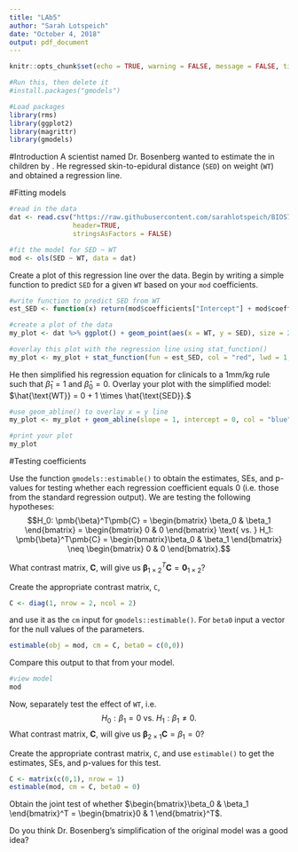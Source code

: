---
title: "LAb5"
author: "Sarah Lotspeich"
date: "October 4, 2018"
output: pdf_document
---

```{r setup, include=FALSE}
knitr::opts_chunk$set(echo = TRUE, warning = FALSE, message = FALSE, tidy = TRUE)

#Run this, then delete it
#install.packages("gmodels")

#Load packages
library(rms)
library(ggplot2)
library(magrittr)
library(gmodels)
```

#Introduction
A scientist named Dr. Bosenberg wanted to estimate the \underline{puncture distance for an epidural} in children by \underline{weight}. He regressed skin-to-epidural distance (`SED`) on weight (`WT`) and obtained a regression line. 

#Fitting models
```{r}
#read in the data
dat <- read.csv("https://raw.githubusercontent.com/sarahlotspeich/BIOS7345_Labs/master/Bios7345lab5.csv", 
                header=TRUE, 
                stringsAsFactors = FALSE)

#fit the model for SED ~ WT
mod <- ols(SED ~ WT, data = dat)
```

Create a plot of this regression line over the data. Begin by writing a simple function to predict `SED` for a given `WT` based on your `mod` coefficients.

```{r}
#write function to predict SED from WT
est_SED <- function(x) return(mod$coefficients["Intercept"] + mod$coefficients["WT"]*x)

#create a plot of the data
my_plot <- dat %>% ggplot() + geom_point(aes(x = WT, y = SED), size = 2) + theme_bw()

#overlay this plot with the regression line using stat_function()
my_plot <- my_plot + stat_function(fun = est_SED, col = "red", lwd = 1, alpha = 0.8)
```

He then simplified his regression equation for clinicals to a 1mm/kg rule such that $\hat{\beta}_1 = 1$ and $\hat{\beta}_0 = 0$. Overlay your plot with the simplified model: $\hat{\text{WT}} = 0 + 1 \times \hat{\text{SED}}.$

```{r}
#use geom_abline() to overlay x = y line
my_plot <- my_plot + geom_abline(slope = 1, intercept = 0, col = "blue", lwd = 1)

#print your plot
my_plot
```

#Testing coefficients

Use the function `gmodels::estimable()` to obtain the estimates, SEs, and p-values for testing whether each regression coefficient equals 0 (i.e. those from the standard regression output). We are testing the following hypotheses: $$H_0: \pmb{\beta}^T\pmb{C} = \begin{bmatrix} \beta_0 & \beta_1 \end{bmatrix} = \begin{bmatrix} 0 & 0 \end{bmatrix} \text{ vs. } H_1: \pmb{\beta}^T\pmb{C} = \begin{bmatrix}\beta_0 & \beta_1 \end{bmatrix} \neq \begin{bmatrix} 0 & 0 \end{bmatrix}.$$

What contrast matrix, $\pmb{C}$, will give us $\pmb{\beta}_{1 \times 2}^T\pmb{C} = \pmb{0}_{1 \times 2}$? 
\begin{quote}
To simultaneously test that $H_0: \beta_0 = \beta_1 = 0$, we need $\pmb{C} = \pmb{I}_2 = \begin{bmatrix} 1 & 0 \\ 0 & 1 \end{bmatrix}$ so that $\pmb{\beta}_{1 \times 2}^T\pmb{C} = \pmb{\beta}_{1 \times 2}^T$. 
\end{quote}

Create the appropriate contrast matrix, `C`,

```{r}
C <- diag(1, nrow = 2, ncol = 2)
```

and use it as the `cm` input for `gmodels::estimable()`. For `beta0` input a vector for the null values of the parameters.

```{r}
estimable(obj = mod, cm = C, beta0 = c(0,0))
```

Compare this output to that from your model.

```{r}
#view model
mod
```

Now, separately test the effect of `WT`, i.e. $$H_0: \beta_1 = 0 \text{ vs. } H_1: \beta_1 \neq 0.$$ What contrast matrix, $\pmb{C}$, will give us $\pmb{\beta}_{2 \times 1}\pmb{C} = \beta_1 = 0$? 
\begin{quote}
To test that $H_0: \beta_1 = 0$, we need $\pmb{C} = \begin{bmatrix} 0 & 1 \end{bmatrix}$ so that $\pmb{\beta}_{1 \times 2}^T\pmb{C} = 0\beta_0 + \beta_1 = \beta_1$. 
\end{quote}

Create the appropriate contrast matrix, `C`, and use `estimable()` to get the estimates, SEs, and p-values for this test.

```{r}
C <- matrix(c(0,1), nrow = 1)
estimable(mod, cm = C, beta0 = 0)
```

Obtain the joint test of whether $\begin{bmatrix}\beta_0 & \beta_1 \end{bmatrix}^T = \begin{bmatrix}0 & 1 \end{bmatrix}^T$. 




Do you think Dr. Bosenberg's simplification of the original model was a good idea? 



